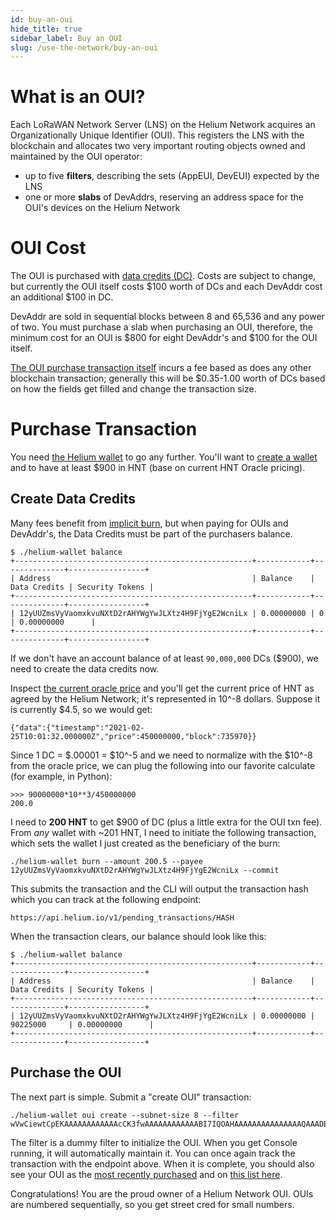 ```yaml
---
id: buy-an-oui
hide_title: true
sidebar_label: Buy an OUI
slug: /use-the-network/buy-an-oui
---
```



# What is an OUI?

Each LoRaWAN Network Server (LNS) on the Helium Network acquires an
Organizationally Unique Identifier (OUI). This registers the LNS with the
blockchain and allocates two very important routing objects owned and maintained
by the OUI operator:

- up to five **filters**, describing the sets (AppEUI, DevEUI) expected by the
  LNS
- one or more **slabs** of DevAddrs, reserving an address space for the OUI's
  devices on the Helium Network

# OUI Cost

The OUI is purchased with [data credits (DC)](/blockchain/transaction-fees). Costs are subject to change, but
currently the OUI itself costs $100 worth of DCs and each DevAddr cost an
additional $100 in DC.

DevAddr are sold in sequential blocks between 8 and 65,536 and any power of two.
You must purchase a slab when purchasing an OUI, therefore, the minimum cost for
an OUI is $800 for eight DevAddr's and $100 for the OUI itself.

[The OUI purchase transaction itself](https://github.com/helium/proto/blob/master/src/blockchain_txn_oui_v1.proto)
incurs a fee based as does any other blockchain transaction; generally this will
be $0.35-1.00 worth of DCs based on how the fields get filled and change the
transaction size.

# Purchase Transaction

You need [the Helium wallet](https://github.com/helium/helium-wallet-rs) to go
any further. You'll want to
[create a wallet](https://github.com/helium/helium-wallet-rs#create-a-wallet)
and to have at least $900 in HNT (base on current HNT Oracle pricing).

## Create Data Credits

Many fees benefit from
[implicit burn](/blockchain/transaction-fees#transaction-fees-and-implicit-burn),
but when paying for OUIs and DevAddr's, the Data Credits must be part of the
purchasers balance.

```text
$ ./helium-wallet balance
+-----------------------------------------------------+------------+--------------+-----------------+
| Address                                             | Balance    | Data Credits | Security Tokens |
+-----------------------------------------------------+------------+--------------+-----------------+
| 12yUUZmsVyVaomxkvuNXtD2rAHYWgYwJLXtz4H9FjYgE2WcniLx | 0.00000000 | 0            | 0.00000000      |
+-----------------------------------------------------+------------+--------------+-----------------+
```

If we don't have an account balance of at least `90,000,000` DCs ($900), we need to
create the data credits now.

Inspect
[the current oracle price](https://api.helium.io/v1/oracle/prices/current) and
you'll get the current price of HNT as agreed by the Helium Network; it's
represented in 10^-8 dollars. Suppose it is currently $4.5, so we would get:

```text
{"data":{"timestamp":"2021-02-25T10:01:32.000000Z","price":450000000,"block":735970}}
```

Since 1 DC = $.00001 = $10^-5 and we need to normalize with the $10^-8 from the
oracle price, we can plug the following into our favorite calculate (for example, in Python):

```text
>>> 90000000*10**3/450000000
200.0
```

I need to **200 HNT** to get $900 of DC (plus a little extra for the OUI txn
fee). From _any_ wallet with ~201 HNT, I need to initiate the following
transaction, which sets the wallet I just created as the beneficiary of the
burn:

```text
./helium-wallet burn --amount 200.5 --payee 12yUUZmsVyVaomxkvuNXtD2rAHYWgYwJLXtz4H9FjYgE2WcniLx --commit
```

This submits the transaction and the CLI will output the transaction hash which
you can track at the following endpoint:

```
https://api.helium.io/v1/pending_transactions/HASH
```

When the transaction clears, our balance should look like this:

```text
$ ./helium-wallet balance
+-----------------------------------------------------+------------+--------------+-----------------+
| Address                                             | Balance    | Data Credits | Security Tokens |
+-----------------------------------------------------+------------+--------------+-----------------+
| 12yUUZmsVyVaomxkvuNXtD2rAHYWgYwJLXtz4H9FjYgE2WcniLx | 0.00000000 | 90225000     | 0.00000000      |
+-----------------------------------------------------+------------+--------------+-----------------+
```

## Purchase the OUI

The next part is simple. Submit a "create OUI" transaction:

```text
./helium-wallet oui create --subnet-size 8 --filter wVwCiewtCpEKAAAAAAAAAAAAcCK3fwAAAAAAAAAAAABI7IQOAHAAAAAAAAAAAAAAAQAAADBlAAAAAAAAAAAAADEAAAA2AAAAOgAAAA
```

The filter is a dummy filter to initialize the OUI. When you get Console
running, it will automatically maintain it. You can once again track the
transaction with the endpoint above. When it is complete, you should also see
your OUI as the [most recently purchased](https://api.helium.io/v1/ouis/last)
and on
[this list here](https://api.helium.io/v1/ouis?cursor=eyJ0eXBlcyI6Im91aV92MSIsImJsb2NrIjo3MDUxMDAsImFuY2hvcl9ibG9jayI6NzA1MTAwf).

Congratulations! You are the proud owner of a Helium Network OUI. OUIs are
numbered sequentially, so you get street cred for small numbers.
